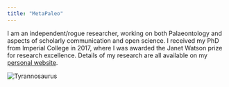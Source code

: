 ```yaml
---
title: "MetaPaleo"
---
```


I am an independent/rogue researcher, working on both Palaeontology and aspects of scholarly communication and open science. I received my PhD from Imperial College in 2017, where I was awarded the Janet Watson prize for research excellence. Details of my research are all available on my [personal website](http://fossilsandshit.com/research/).

![Tyrannosaurus](Square_logo.png)\